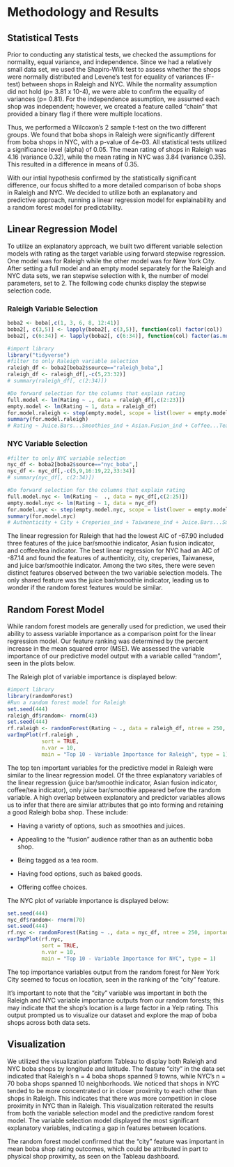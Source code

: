 # Methodology and Results
## Statistical Tests 
Prior to conducting any statistical tests, we checked the assumptions for normality, equal variance, and independence. Since we had a relatively small data set, we used the Shapiro-Wilk test to assess whether the shops were normally distributed and Levene's test for equality of variances (F-test) between shops in Raleigh and NYC. While the normality assumption did not hold (p= 3.81 x 10-4), we were able to confirm the equality of variances (p= 0.81). For the independence assumption, we assumed each shop was independent; however, we created a feature called “chain” that provided a binary flag if there were multiple locations. 

Thus, we performed a Wilcoxon's 2 sample t-test on the two different groups. We found that boba shops in Raleigh were significantly different from boba shops in NYC, with a p-value of 4e-03. All statistical tests utilized a significance level (alpha) of 0.05. The mean rating of shops in Raleigh was 4.16 (variance 0.32), while the mean rating in NYC was 3.84 (variance 0.35). This resulted in a difference in means of 0.35.

With our intial hypothesis confirmed by the statistically significant difference, our focus shifted to a more detailed comparison of boba shops in Raleigh and NYC. We decided to utilize both an explanatory and predictive approach, running a linear regression model for explainability and a random forest model for predictability.

## Linear Regression Model
To utilize an explanatory approach, we built two different variable selection models with rating as the target variable using forward stepwise regression. One model was for Raleigh while the other model was for New York City. After setting a full model and an empty model separately for the Raleigh and NYC data sets, we ran stepwise selection with k, the number of model parameters, set to 2. The following code chunks display the stepwise selection code.

### Raleigh Variable Selection 
```r
boba2 <- boba[,c(1, 3, 6, 8, 12:41)]
boba2[, c(3,5)] <- lapply(boba2[, c(3,5)], function(col) factor(col))
boba2[, c(6:34)] <- lapply(boba2[, c(6:34)], function(col) factor(as.numeric(col)))

#import library
library("tidyverse")
#filter to only Raleigh variable selection
raleigh_df <- boba2[boba2$source=="raleigh_boba",]
raleigh_df <- raleigh_df[,-c(5,23:32)]
# summary(raleigh_df[, c(2:34)])

#Do forward selection for the columns that explain rating
full.model <- lm(Rating ~ ., data = raleigh_df[,c(2:23)])
empty.model <- lm(Rating ~ 1, data = raleigh_df)
for.model.raleigh <- step(empty.model, scope = list(lower = empty.model, upper = full.model), direction = "forward", k = 2,trace = FALSE)
summary(for.model.raleigh)
# Rating ~ Juice.Bars...Smoothies_ind + Asian.Fusion_ind + Coffee...Tea_ind + Bakeries_ind + Tea.Rooms_ind <- not sig
```

### NYC Variable Selection
```r
#filter to only NYC variable selection
nyc_df <- boba2[boba2$source=="nyc_boba",]
nyc_df <- nyc_df[,-c(5,9,16:19,22,33:34)]
# summary(nyc_df[, c(2:34)])

#Do forward selection for the columns that explain rating
full.model.nyc <- lm(Rating ~  ., data = nyc_df[,c(2:25)])
empty.model.nyc <- lm(Rating ~ 1, data = nyc_df)
for.model.nyc <- step(empty.model.nyc, scope = list(lower = empty.model.nyc, upper = full.model.nyc), direction = "forward", k = 2, trace=FALSE)
summary(for.model.nyc)
# Authenticity + City + Creperies_ind + Taiwanese_ind + Juice.Bars...Smoothies_ind
```

The linear regression for Raleigh that had the lowest AIC of -67.90 included three features of the juice bar/smoothie indicator, Asian fusion indicator, and coffee/tea indicator. The best linear regression for NYC had an AIC of -87.14 and found the features of authenticity, city, creperies, Taiwanese, and juice bar/smoothie indicator. Among the two sites, there were seven distinct features observed between the two variable selection models. The only shared feature was the juice bar/smoothie indicator, leading us to wonder if the random forest features would be similar.

## Random Forest Model
While random forest models are generally used for prediction, we used their ability to assess variable importance as a comparison point for the linear regression model. Our feature ranking was determined by the percent increase in the mean squared error (MSE). We assessed the variable importance of our predictive model output with a variable called “random”, seen in the plots below.

The Raleigh plot of variable importance is displayed below:
```r
#import library
library(randomForest)
#Run a random forest model for Raleigh
set.seed(444)
raleigh_df$random<- rnorm(43)
set.seed(444)
rf.raleigh <- randomForest(Rating ~ ., data = raleigh_df, ntree = 250, importance = TRUE)
varImpPlot(rf.raleigh ,
           sort = TRUE,
           n.var = 10,
           main = "Top 10 - Variable Importance for Raleigh", type = 1)
```

The top ten important variables for the predictive model in Raleigh were similar to the linear regression model. Of the three explanatory variables of the linear regression (juice bar/smoothie indicator, Asian fusion indicator, coffee/tea indicator), only juice bar/smoothie appeared before the random variable. A high overlap between explanatory and predictor variables allows us to infer that there are similar attributes that go into forming and retaining a good Raleigh boba shop. These include:

- Having a variety of options, such as smoothies and juices.

- Appealing to the “fusion” audience rather than as an authentic boba shop.

- Being tagged as a tea room.

- Having food options, such as baked goods.

- Offering coffee choices.

The NYC plot of variable importance is displayed below:
```r
set.seed(444)
nyc_df$random<- rnorm(70)
set.seed(444)
rf.nyc <- randomForest(Rating ~ ., data = nyc_df, ntree = 250, importance = TRUE)
varImpPlot(rf.nyc,
           sort = TRUE,
           n.var = 10,
           main = "Top 10 - Variable Importance for NYC", type = 1)
```

The top importance variables output from the random forest for New York City seemed to focus on location, seen in the ranking of the “city” feature.

It’s important to note that the “city” variable was important in both the Raleigh and NYC variable importance outputs from our random forests; this may indicate that the shop’s location is a large factor in a Yelp rating. This output prompted us to visualize our dataset and explore the map of boba shops across both data sets.

## Visualization
We utilized the visualization platform Tableau to display both Raleigh and NYC boba shops by longitude and latitude. The feature "city" in the data set indicated that Raleigh’s n = 4 boba shops spanned 9 towns, while NYC’s n = 70 boba shops spanned 10 neighborhoods. We noticed that shops in NYC tended to be more concentrated or in closer proximity to each other than shops in Raleigh. This indicates that there was more competition in close proximity in NYC than in Raleigh. This visualization reiterated the results from both the variable selection model and the predictive random forest model. The variable selection model displayed the most significant explanatory variables, indicating a gap in features between locations.

The random forest model confirmed that the "city" feature was important in mean boba shop rating outcomes, which could be attributed in part to physical shop proximity, as seen on the Tableau dashboard.

